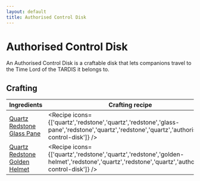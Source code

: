 ```yaml
---
layout: default
title: Authorised Control Disk
---
```



Authorised Control Disk
===================

An Authorised Control Disk is a craftable disk that lets companions travel to the Time Lord of the TARDIS it belongs to.

## Crafting

| Ingredients | Crafting recipe | Difficulty |
| ----------- | --------------- | ------------- |
| [Quartz](https://minecraft.wiki/w/Quartz)<br/>[Redstone](https://minecraft.wiki/w/Redstone)<br/>[Glass Pane](https://minecraft.wiki/w/Glass_Pane) | <Recipe icons={['quartz','redstone','quartz','redstone','glass-pane','redstone','quartz','redstone','quartz','authorised-control-disk']} /> | easy |
| [Quartz](https://minecraft.wiki/w/Quartz)<br/>[Redstone](https://minecraft.wiki/w/Redstone)<br/>[Golden Helmet](https://minecraft.wiki/w/Golden_Helmet) | <Recipe icons={['quartz','redstone','quartz','redstone','golden-helmet','redstone','quartz','redstone','quartz','authorised-control-disk']} /> | hard |
